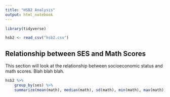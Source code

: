 ```yaml
---
title: "HSB2 Analysis"
output: html_notebook
---
```


```r

library(tidyverse)

hsb2 <- read_csv("hsb2.csv")

```

## Relationship between SES and Math Scores

This section will look at the relationship between socioeconomic status and math 
scores.  Blah blah blah.  


```r

hsb2 %>%
    group_by(ses) %>%
    summarize(mean(math), median(math), sd(math), min(math), max(math))

```
